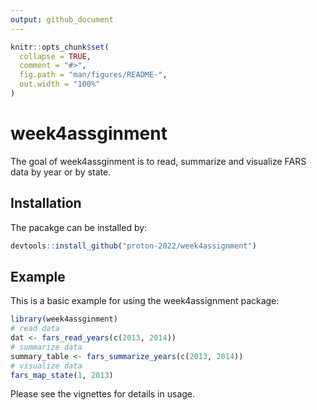 ```yaml
---
output: github_document
---
```


<!-- README.md is generated from README.Rmd. Please edit that file -->

```r
knitr::opts_chunk$set(
  collapse = TRUE,
  comment = "#>",
  fig.path = "man/figures/README-",
  out.width = "100%"
)
```

# week4assginment

<!-- badges: start -->
<!-- badges: end -->

The goal of week4assginment is to read, summarize and visualize FARS data by year or by state.

## Installation

The pacakge can be installed by:

```r
devtools::install_github("proton-2022/week4assignment")
```

## Example

This is a basic example for using the week4assignment package:

```r
library(week4assginment)
# read data
dat <- fars_read_years(c(2013, 2014))
# summarize data 
summary_table <- fars_summarize_years(c(2013, 2014))
# visualize data 
fars_map_state(1, 2013)
```

Please see the vignettes for details in usage. 
